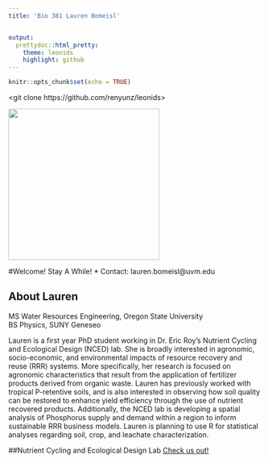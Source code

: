 ```yaml
---
title: 'Bio 381 Lauren Bomeisl'


output: 
  prettydoc::html_pretty:
    theme: leonids
    highlight: github
---
```


```r
knitr::opts_chunk$set(echo = TRUE)
```

 
<git clone https://github.com/renyunz/leonids>
<cd leonids>
<jekyll server>
 


<img src="sthelen.jpg" width="300" height="300" />

#Welcome! Stay A While!
* Contact: lauren.bomeisl@uvm.edu 

## About Lauren
MS Water Resources Engineering, Oregon State University  
BS Physics, SUNY Geneseo

Lauren is a first year PhD student working in Dr. Eric Roy's Nutrient Cycling and Ecological Design (NCED) lab. She is broadly interested in agronomic, socio-economic, and environmental impacts of resource recovery and reuse (RRR) systems. More specifically, her research is focused on agronomic characteristics that result from the application of fertilizer products derived from organic waste. Lauren has previously worked with tropical P-retentive soils, and is also interested in observing how soil quality can be restored to enhance yield efficiency through the use of nutrient recovered products. Additionally, the NCED lab is developing a spatial analysis of Phosphorus supply and demand within a region to inform sustainable RRR business models. Lauren is planning to use R for statistical analyses regarding soil, crop, and leachate characterization. 



##Nutrient Cycling and Ecological Design Lab
[Check us out!](http://nced.weebly.com/)


